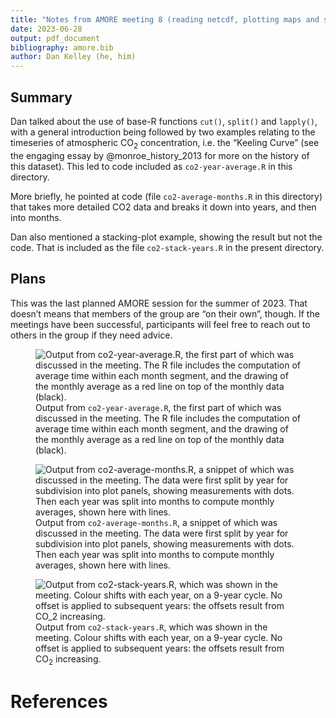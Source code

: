 ```yaml
---
title: "Notes from AMORE meeting 8 (reading netcdf, plotting maps and sections, data wrangling)"
date: 2023-06-28
output: pdf_document
bibliography: amore.bib
author: Dan Kelley (he, him)
---
```


## Summary

Dan talked about the use of base-R functions `cut()`, `split()` and `lapply()`,
with a general introduction being followed by two examples relating to the
timeseries of atmospheric CO$_2$ concentration, i.e. the "Keeling Curve"
(see the engaging essay by @monroe_history_2013 for more on the history of this
dataset). This led to code included as `co2-year-average.R` in this directory.

More briefly, he pointed at code (file `co2-average-months.R` in this directory)
that takes more detailed CO2 data and breaks it down into years, and then into
months.

Dan also mentioned a stacking-plot example, showing the result but not the code.
That is included as the file `co2-stack-years.R` in the present directory.

## Plans

This was the last planned AMORE session for the summer of 2023.  That doesn't
means that members of the group are "on their own", though.  If the meetings
have been successful, participants will feel free to reach out to others in the
group if they need advice.

![Output from `co2-year-average.R`, the first part of which was discussed in the
meeting. The R file includes the computation of average time within each month
segment, and the drawing of the monthly average as a red line on top of the
monthly data (black).](co2-year-average.png)

![Output from `co2-average-months.R`, a snippet of which was discussed in the
meeting. The data were first split by year for subdivision into plot panels,
showing measurements with dots. Then each year was split into months to compute
monthly averages, shown here with lines.](co2-average-months.png)

![Output from `co2-stack-years.R`, which was shown in the meeting. Colour shifts
with each year, on a 9-year cycle. No offset is applied to subsequent years: the offsets
result from CO$_2$ increasing.](co2-stack-years.png)


# References
